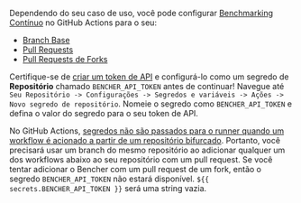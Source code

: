 Dependendo do seu caso de uso, você pode configurar [Benchmarking Contínuo][continuous benchmarking] no GitHub Actions para o seu:

- [Branch Base][base branch]
- [Pull Requests][pull requests]
- [Pull Requests de Forks][fork pull requests]

Certifique-se de [criar um token de API][create an api token] e configurá-lo como um segredo de **Repositório** chamado `BENCHER_API_TOKEN` antes de continuar! Navegue até `Seu Repositório -> Configurações -> Segredos e variáveis -> Ações -> Novo segredo de repositório`. Nomeie o segredo como `BENCHER_API_TOKEN` e defina o valor do segredo para o seu token de API.

No GitHub Actions, [segredos não são passados para o runner quando um workflow é acionado a partir de um repositório bifurcado][github actions secrets]. Portanto, você precisará usar um branch do mesmo repositório ao adicionar qualquer um dos workflows abaixo ao seu repositório com um pull request. Se você tentar adicionar o Bencher com um pull request de um fork, então o segredo `BENCHER_API_TOKEN` não estará disponível. `${{ secrets.BENCHER_API_TOKEN }}` será uma string vazia.

[github actions secrets]: https://docs.github.com/en/actions/security-guides/using-secrets-in-github-actions#using-secrets-in-a-workflow

[continuous benchmarking]: /pt/docs/explanation/continuous-benchmarking/
[create an api token]: /pt/docs/tutorial/quick-start/#create-an-api-token

[base branch]: #base-branch
[pull requests]: #pull-requests
[fork pull requests]: #pull-requests-from-forks
